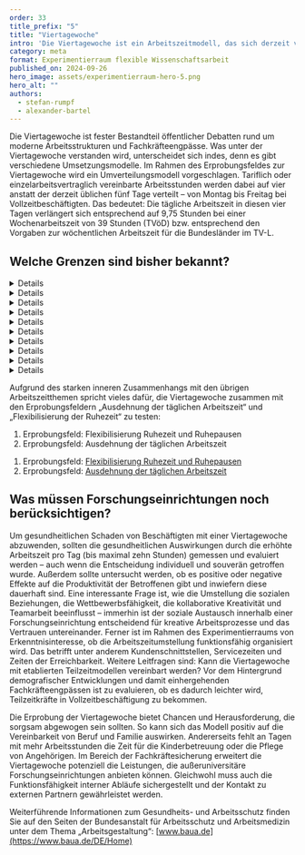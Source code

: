 ```yaml
---
order: 33
title_prefix: "5"
title: "Viertagewoche"
intro: 'Die Viertagewoche ist ein Arbeitszeitmodell, das sich derzeit viele Beschäftigte wünschen. Im Rahmen des Erprobungsfeldes „Viertagewoche im Umverteilungsmodell“ können vereinbarte Arbeitsstunden auf vier anstatt der bisher üblichen fünf Tage verteilt werden. Was ist dabei zu beachten und welche Vor- und Nachteile ergeben sich daraus?'
category: meta
format: Experimentierraum flexible Wissenschaftsarbeit
published_on: 2024-09-26
hero_image: assets/experimentierraum-hero-5.png
hero_alt: ""
authors:
  - stefan-rumpf
  - alexander-bartel
---
```


Die Viertagewoche ist fester Bestandteil öffentlicher Debatten rund um moderne Arbeitsstrukturen und Fachkräfteengpässe. Was unter der Viertagewoche verstanden wird, unterscheidet sich indes, denn es gibt verschiedene Umsetzungsmodelle. Im Rahmen des Erprobungsfeldes zur Viertagewoche wird ein Umverteilungsmodell vorgeschlagen. Tariflich oder einzelarbeitsvertraglich vereinbarte Arbeitsstunden werden dabei auf vier anstatt der derzeit üblichen fünf Tage verteilt – von Montag bis Freitag bei Vollzeitbeschäftigten. Das bedeutet: Die tägliche Arbeitszeit in diesen vier Tagen verlängert sich entsprechend auf 9,75 Stunden bei einer Wochenarbeitszeit von 39 Stunden (TVöD) bzw. entsprechend den Vorgaben zur wöchentlichen Arbeitszeit für die Bundesländer im TV-L.

## Welche Grenzen sind bisher bekannt?

<DetailsGroup>
  <Details summary="Arbeitsrechtliche Grenzen">

  Die Viertagewoche ist im Arbeitsrecht nicht gesondert geregelt, kann aber z.B. durch einen Tarifvertrag, Arbeitsvertrag oder eine Betriebsvereinbarung vereinbart werden. Die gesetzlichen Regelungen zu Arbeitszeit, Pausen und Urlaub müssen aber auch hier eingehalten werden.

  Die Arbeitszeit pro Tag kann nach § 3 ArbZG auf bis zu zehn Stunden verlängert werden, wenn innerhalb von sechs Kalendermonaten oder innerhalb von 24 Wochen im Durchschnitt acht Stunden werktäglich nicht überschritten werden. Als Ausgleichstage kommen alle Werktage in Betracht, unabhängig davon, ob an diesen Tagen regelmäßig gearbeitet wird. Damit verstößt eine Umstellung auf eine Viertagewoche nicht gegen das Arbeitszeitgesetz, wenn pro Tag maximal zehn Stunden gearbeitet wird.

  Für schwangere oder stillende Frauen und auch für Jugendliche gelten jedoch unverändert Höchstgrenzen für die tägliche Arbeitszeit nach dem Mutterschutzgesetz und dem Jugendarbeitszeitgesetz.

  </Details>

  <Details summary="Technische Grenzen">

  Nicht bekannt

  </Details>

  <Details summary="Prozessuale Grenzen">

  - Erreichbarkeit gegenüber in- und externen Stakeholdern sicherstellen
  - Abbildung im Recruiting
  - Planbarkeit von Präsenzzeiten
  - Feste Tage (z. B. Montag bis Donnerstag) gegenüber einer Vereinbarung mit rollierenden Tagen
  - Umsetzbarkeit in Servicebereichen und in der Verwaltung

  </Details>

  <Details summary="Führungs- und teambezogene Grenzen">

  - Vertretungsregelungen gestalten
  - Vertretungsfähigkeit bei Spezialwissen gewährleisten
  - Gestaltung von Übergaben im Team organisieren
  - Ressourcen und Arbeit müssen voraussichtlich langfristiger und genauer geplant und gesteuert werden.
  - Wie hoch ist die tatsächliche Belastung und sind individuelle Unterschiede feststellbar?

  </Details>

  <Details summary="Kulturelle Grenzen">

  - Unterschiedliche Entlohnung gegenüber Teilzeitkräften
  - Interesse an Zeitreduktion bei vollem Lohnausgleich
  - Anreizgestaltung für unattraktive Verfügbarkeiten
  - Ängste vor Verlust an Informalität, Bindung, Hilfsbereitschaft und Organisationsflexibilität
  - Sorge um einen elitär wirkenden Eindruck der Wissenschaft im Vergleich zur Gesamtgesellschaft

  </Details>

  <Details summary="Steuerrechtliche Grenzen">

  Nicht bekannt

  </Details>

  <Details summary="Sozialversicherungsrechtliche Grenzen">

  Nicht bekannt

  </Details>

  <Details summary="Tarifvertragliche Grenzen">

  Nicht bekannt

  </Details>

  <Details summary="Gesundheitliche Grenzen">

  Es gibt Hinweise, dass bereits nach Zwölf-Stunden-Schichten die mögliche Erholung von zwölf Stunden nicht ausreicht, sodass die Ermüdung in den nächsten Tag mitgenommen wird. Gesundheitliche Belastungsgrenzen sollten daher genau beobachtet und evaluiert werden.

  </Details>

  <Details summary="Sonstige Hürden/Grenzen">

  Nicht bekannt

  </Details>

</DetailsGroup>


<Callout title="Zu welchen anderen Erprobungsfeldern besteht ein enger Bezug?">

Aufgrund des starken inneren Zusammenhangs mit den übrigen Arbeitszeitthemen spricht vieles dafür, die Viertagewoche zusammen mit den Erprobungsfeldern „Ausdehnung der täglichen Arbeitszeit“ und „Flexibilisierung der Ruhezeit“ zu testen:

<Schedule to="2024-10-31">

1. Erprobungsfeld: Flexibilisierung Ruhezeit und Ruhepausen <DateChip date="2024-10-31"/>
2. Erprobungsfeld: Ausdehnung der täglichen Arbeitszeit <DateChip date="2024-10-31"/>

</Schedule>

<Schedule from="2024-10-31">

1. Erprobungsfeld: [Flexibilisierung Ruhezeit und Ruhepausen](/flexibilisierung-ruhezeit-ruhepausen/)
2. Erprobungsfeld: [Ausdehnung der täglichen Arbeitszeit](/ausdehnung-taglicher-arbeitszeit/)

</Schedule>

</Callout>

## Was müssen Forschungseinrichtungen noch berücksichtigen?

Um gesundheitlichen Schaden von Beschäftigten mit einer Viertagewoche abzuwenden, sollten die gesundheitlichen Auswirkungen durch die erhöhte Arbeitszeit pro Tag (bis maximal zehn Stunden) gemessen und evaluiert werden – auch wenn die Entscheidung individuell und souverän getroffen wurde. Außerdem sollte untersucht werden, ob es positive oder negative Effekte auf die Produktivität der Betroffenen gibt und inwiefern diese dauerhaft sind. Eine interessante Frage ist, wie die Umstellung die sozialen Beziehungen, die Wettbewerbsfähigkeit, die kollaborative Kreativität und Teamarbeit beeinflusst – immerhin ist der soziale Austausch innerhalb einer Forschungseinrichtung entscheidend für kreative Arbeitsprozesse und das Vertrauen untereinander. Ferner ist im Rahmen des Experimentierraums von Erkenntnisinteresse, ob die Arbeitszeitumstellung funktionsfähig organisiert wird. Das betrifft unter anderem Kundenschnittstellen, Servicezeiten und Zeiten der Erreichbarkeit. Weitere Leitfragen sind: Kann die Viertagewoche mit etablierten Teilzeitmodellen vereinbart werden? Vor dem Hintergrund demografischer Entwicklungen und damit einhergehenden Fachkräfteengpässen ist zu evaluieren, ob es dadurch leichter wird, Teilzeitkräfte in Vollzeitbeschäftigung zu bekommen.

Die Erprobung der Viertagewoche bietet Chancen und Herausforderung, die sorgsam abgewogen sein sollten. So kann sich das Modell positiv auf die Vereinbarkeit von Beruf und Familie auswirken. Andererseits fehlt an Tagen mit mehr Arbeitsstunden die Zeit für die Kinderbetreuung oder die Pflege von Angehörigen. Im Bereich der Fachkräftesicherung erweitert die Viertagewoche potenziell die Leistungen, die außeruniversitäre Forschungseinrichtungen anbieten können. Gleichwohl muss auch die Funktionsfähigkeit interner Abläufe sichergestellt und der Kontakt zu externen Partnern gewährleistet werden.

<Callout>

Weiterführende Informationen zum Gesundheits- und Arbeitsschutz finden Sie auf den Seiten der Bundesanstalt für Arbeitsschutz und Arbeitsmedizin unter dem Thema „Arbeitsgestaltung“: [www.baua.de](https://www.baua.de/DE/Home)

</Callout>
